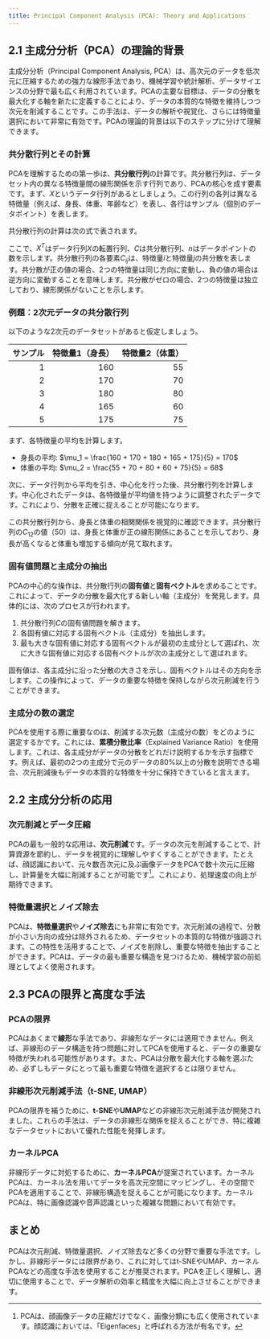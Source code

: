 ```yaml
---
title: Principal Component Analysis (PCA): Theory and Applications
---
```



## 2.1 主成分分析（PCA）の理論的背景

主成分分析（Principal Component Analysis, PCA）は、高次元のデータを低次元に圧縮するための強力な線形手法であり、機械学習や統計解析、データサイエンスの分野で最も広く利用されています。PCAの主要な目標は、データの分散を最大化する軸を新たに定義することにより、データの本質的な特徴を維持しつつ次元を削減することです。この手法は、データの解析や視覚化、さらには特徴量選択において非常に有効です。PCAの理論的背景は以下のステップに分けて理解できます。

### 共分散行列とその計算

PCAを理解するための第一歩は、**共分散行列**の計算です。共分散行列は、データセット内の異なる特徴量間の線形関係を示す行列であり、PCAの核心を成す要素です。まず、$X$というデータ行列があるとしましょう。この行列の各列は異なる特徴量（例えば、身長、体重、年齢など）を表し、各行はサンプル（個別のデータポイント）を表します。

共分散行列の計算は次の式で表されます。

<KaTeX expression="C = \frac{1}{n-1} X^T X" isFormula={true} />

ここで、$X^T$はデータ行列$X$の転置行列、$C$は共分散行列、$n$はデータポイントの数を示します。共分散行列の各要素$C_{ij}$は、特徴量$i$と特徴量$j$の共分散を表します。共分散が正の値の場合、2つの特徴量は同じ方向に変動し、負の値の場合は逆方向に変動することを意味します。共分散がゼロの場合、2つの特徴量は独立しており、線形関係がないことを示します。

### 例題：2次元データの共分散行列

以下のような2次元のデータセットがあると仮定しましょう。

| サンプル | 特徴量1（身長） | 特徴量2（体重） |
| -------: | --------------: | --------------: |
|        1 |             160 |              55 |
|        2 |             170 |              70 |
|        3 |             180 |              80 |
|        4 |             165 |              60 |
|        5 |             175 |              75 |

まず、各特徴量の平均を計算します。

- 身長の平均: $\mu_1 = \frac{160 + 170 + 180 + 165 + 175}{5} = 170$
- 体重の平均: $\mu_2 = \frac{55 + 70 + 80 + 60 + 75}{5} = 68$

次に、データ行列から平均を引き、中心化を行った後、共分散行列を計算します。中心化されたデータは、各特徴量が平均値を持つように調整されたデータです。これにより、分散を正確に捉えることが可能になります。

<KaTeX
	expression="C = \frac{1}{4} \begin{pmatrix} 25 & 50 \\ 50 & 100 \end{pmatrix}"
	isFormula={true}
/>

この共分散行列から、身長と体重の相関関係を視覚的に確認できます。共分散行列の$C_{12}$の値（50）は、身長と体重が正の線形関係にあることを示しており、身長が高くなると体重も増加する傾向が見て取れます。

### 固有値問題と主成分の抽出

PCAの中心的な操作は、共分散行列の**固有値**と**固有ベクトル**を求めることです。これによって、データの分散を最大化する新しい軸（主成分）を発見します。具体的には、次のプロセスが行われます。

1. 共分散行列$C$の固有値問題を解きます。
2. 各固有値に対応する固有ベクトル（主成分）を抽出します。
3. 最も大きな固有値に対応する固有ベクトルが最初の主成分として選ばれ、次に大きな固有値に対応する固有ベクトルが次の主成分として選ばれます。

固有値は、各主成分に沿った分散の大きさを示し、固有ベクトルはその方向を示します。この操作によって、データの重要な特徴を保持しながら次元削減を行うことができます。

### 主成分の数の選定

PCAを使用する際に重要なのは、削減する次元数（主成分の数）をどのように選定するかです。これには、**累積分散比率**（Explained Variance Ratio）を使用します。これは、各主成分がデータの分散をどれだけ説明するかを示す指標です。例えば、最初の2つの主成分で元のデータの80%以上の分散を説明できる場合、次元削減後もデータの本質的な特徴を十分に保持できていると言えます。

## 2.2 主成分分析の応用

### 次元削減とデータ圧縮

PCAの最も一般的な応用は、**次元削減**です。データの次元を削減することで、計算資源を節約し、データを視覚的に理解しやすくすることができます。たとえば、顔認識において、元々数百次元に及ぶ画像データをPCAで数十次元に圧縮し、計算量を大幅に削減することが可能です[^1]。これにより、処理速度の向上が期待できます。

[^1]: PCAは、顔画像データの圧縮だけでなく、画像分類にも広く使用されています。顔認識においては、「Eigenfaces」と呼ばれる方法が有名です。

### 特徴量選択とノイズ除去

PCAは、**特徴量選択**や**ノイズ除去**にも非常に有効です。次元削減の過程で、分散が小さい方向の成分は除外されるため、データセットの本質的な特徴が強調されます。この特性を活用することで、ノイズを削除し、重要な特徴を抽出することができます。PCAは、データの最も重要な構造を見つけるため、機械学習の前処理としてよく使用されます。

## 2.3 PCAの限界と高度な手法

### PCAの限界

PCAはあくまで**線形**な手法であり、非線形なデータには適用できません。例えば、非線形のデータ構造を持つ問題に対してPCAを使用すると、データの重要な特徴が失われる可能性があります。また、PCAは分散を最大化する軸を選ぶため、必ずしもデータにとって最も重要な特徴を選択するとは限りません。

### 非線形次元削減手法（t-SNE, UMAP）

PCAの限界を補うために、**t-SNE**や**UMAP**などの非線形次元削減手法が開発されました。これらの手法は、データの非線形な関係を捉えることができ、特に複雑なデータセットにおいて優れた性能を発揮します。

### カーネルPCA

非線形データに対処するために、**カーネルPCA**が提案されています。カーネルPCAは、カーネル法を用いてデータを高次元空間にマッピングし、その空間でPCAを適用することで、非線形構造を捉えることが可能になります。カーネルPCAは、特に画像認識や音声認識といった複雑な問題において有効です。

## まとめ

PCAは次元削減、特徴量選択、ノイズ除去など多くの分野で重要な手法です。しかし、非線形データには限界があり、これに対してはt-SNEやUMAP、カーネルPCAなどの高度な手法を使用することが推奨されます。PCAを正しく理解し、適切に使用することで、データ解析の効率と精度を大幅に向上させることができます。
